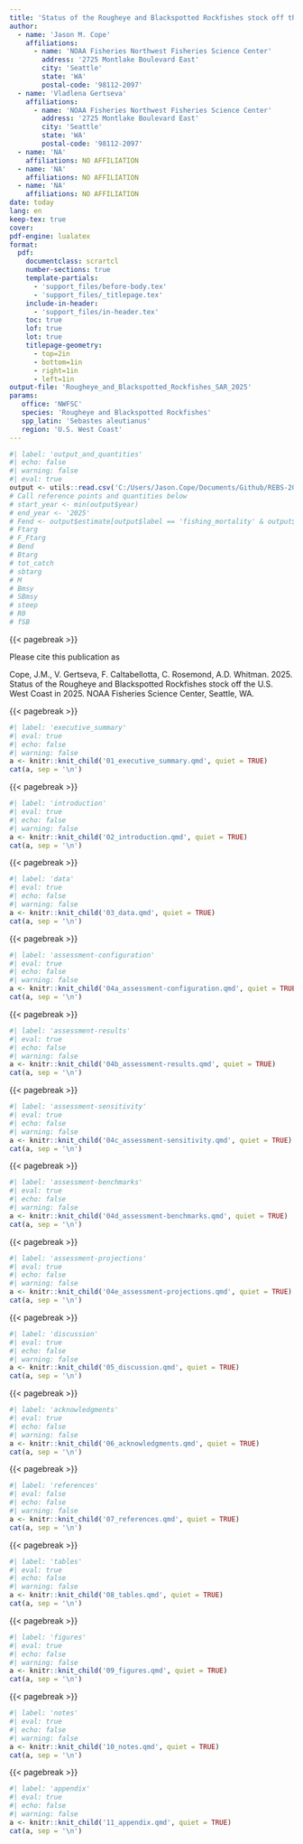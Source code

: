 ```yaml
---
title: 'Status of the Rougheye and Blackspotted Rockfishes stock off the U.S. West Coast in 2025'
author:
  - name: 'Jason M. Cope'
    affiliations:
      - name: 'NOAA Fisheries Northwest Fisheries Science Center'
        address: '2725 Montlake Boulevard East'
        city: 'Seattle'
        state: 'WA'
        postal-code: '98112-2097'
  - name: 'Vladlena Gertseva'
    affiliations:
      - name: 'NOAA Fisheries Northwest Fisheries Science Center'
        address: '2725 Montlake Boulevard East'
        city: 'Seattle'
        state: 'WA'
        postal-code: '98112-2097'
  - name: 'NA'
    affiliations: NO AFFILIATION
  - name: 'NA'
    affiliations: NO AFFILIATION
  - name: 'NA'
    affiliations: NO AFFILIATION
date: today
lang: en 
keep-tex: true 
cover: 
pdf-engine: lualatex
format: 
  pdf: 
    documentclass: scrartcl
    number-sections: true
    template-partials:
      - 'support_files/before-body.tex'
      - 'support_files/_titlepage.tex'
    include-in-header:
      - 'support_files/in-header.tex'
    toc: true
    lof: true
    lot: true
    titlepage-geometry: 
      - top=2in
      - bottom=1in
      - right=1in
      - left=1in
output-file: 'Rougheye_and_Blackspotted_Rockfishes_SAR_2025' 
params:
   office: 'NWFSC'
   species: 'Rougheye and Blackspotted Rockfishes'
   spp_latin: 'Sebastes aleutianus'
   region: 'U.S. West Coast'
---
```

```r
#| label: 'output_and_quantities'
#| echo: false 
#| warning: false 
#| eval: true 
output <- utils::read.csv('C:/Users/Jason.Cope/Documents/Github/REBS-2025/Document/reye_blkspt_convert_output.csv') 
# Call reference points and quantities below 
# start_year <- min(output$year) 
# end_year <- '2025' 
# Fend <- output$estimate[output$label == 'fishing_mortality' & output$year == year] 
# Ftarg 
# F_Ftarg 
# Bend 
# Btarg 
# tot_catch
# sbtarg
# M 
# Bmsy 
# SBmsy 
# steep 
# R0
# fSB 

``` 

{{< pagebreak >}} 

Please cite this publication as 

Cope, J.M., V. Gertseva, F. Caltabellotta, C. Rosemond, A.D. Whitman. 2025. Status of the Rougheye and Blackspotted Rockfishes stock off the U.S. West Coast in 2025. NOAA Fisheries Science Center, Seattle, WA. 

 {{< pagebreak >}} 

```r
#| label: 'executive_summary'
#| eval: true
#| echo: false
#| warning: false
a <- knitr::knit_child('01_executive_summary.qmd', quiet = TRUE)
cat(a, sep = '\n')
```

 {{< pagebreak >}} 

```r
#| label: 'introduction'
#| eval: true
#| echo: false
#| warning: false
a <- knitr::knit_child('02_introduction.qmd', quiet = TRUE)
cat(a, sep = '\n')
```

 {{< pagebreak >}} 

```r
#| label: 'data'
#| eval: true
#| echo: false
#| warning: false
a <- knitr::knit_child('03_data.qmd', quiet = TRUE)
cat(a, sep = '\n')
```

 {{< pagebreak >}} 

```r
#| label: 'assessment-configuration'
#| eval: true
#| echo: false
#| warning: false
a <- knitr::knit_child('04a_assessment-configuration.qmd', quiet = TRUE)
cat(a, sep = '\n')
```

 {{< pagebreak >}} 

```r
#| label: 'assessment-results'
#| eval: true
#| echo: false
#| warning: false
a <- knitr::knit_child('04b_assessment-results.qmd', quiet = TRUE)
cat(a, sep = '\n')
```

 {{< pagebreak >}} 

```r
#| label: 'assessment-sensitivity'
#| eval: true
#| echo: false
#| warning: false
a <- knitr::knit_child('04c_assessment-sensitivity.qmd', quiet = TRUE)
cat(a, sep = '\n')
```

 {{< pagebreak >}} 

```r
#| label: 'assessment-benchmarks'
#| eval: true
#| echo: false
#| warning: false
a <- knitr::knit_child('04d_assessment-benchmarks.qmd', quiet = TRUE)
cat(a, sep = '\n')
```

 {{< pagebreak >}} 

```r
#| label: 'assessment-projections'
#| eval: true
#| echo: false
#| warning: false
a <- knitr::knit_child('04e_assessment-projections.qmd', quiet = TRUE)
cat(a, sep = '\n')
```

 {{< pagebreak >}} 

```r
#| label: 'discussion'
#| eval: true
#| echo: false
#| warning: false
a <- knitr::knit_child('05_discussion.qmd', quiet = TRUE)
cat(a, sep = '\n')
```

 {{< pagebreak >}} 

```r
#| label: 'acknowledgments'
#| eval: true
#| echo: false
#| warning: false
a <- knitr::knit_child('06_acknowledgments.qmd', quiet = TRUE)
cat(a, sep = '\n')
```

 {{< pagebreak >}} 

```r
#| label: 'references'
#| eval: false
#| echo: false
#| warning: false
a <- knitr::knit_child('07_references.qmd', quiet = TRUE)
cat(a, sep = '\n')
```

 {{< pagebreak >}} 

```r
#| label: 'tables'
#| eval: true
#| echo: false
#| warning: false
a <- knitr::knit_child('08_tables.qmd', quiet = TRUE)
cat(a, sep = '\n')
```

 {{< pagebreak >}} 

```r
#| label: 'figures'
#| eval: true
#| echo: false
#| warning: false
a <- knitr::knit_child('09_figures.qmd', quiet = TRUE)
cat(a, sep = '\n')
```

 {{< pagebreak >}} 

```r
#| label: 'notes'
#| eval: true
#| echo: false
#| warning: false
a <- knitr::knit_child('10_notes.qmd', quiet = TRUE)
cat(a, sep = '\n')
```

 {{< pagebreak >}} 

```r
#| label: 'appendix'
#| eval: true
#| echo: false
#| warning: false
a <- knitr::knit_child('11_appendix.qmd', quiet = TRUE)
cat(a, sep = '\n')
```
